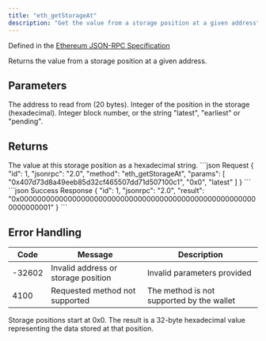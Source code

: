 ```yaml
---
title: "eth_getStorageAt"
description: "Get the value from a storage position at a given address"
---
```


Defined in the [Ethereum JSON-RPC Specification](https://ethereum.org/en/developers/docs/apis/json-rpc/)

<Info>
Returns the value from a storage position at a given address.
</Info>

## Parameters

<ParamField body="address" type="string" required>
The address to read from (20 bytes).
</ParamField>

<ParamField body="position" type="string" required>
Integer of the position in the storage (hexadecimal).
</ParamField>

<ParamField body="blockParameter" type="string" required>
Integer block number, or the string "latest", "earliest" or "pending".
</ParamField>

## Returns

<ResponseField name="result" type="string">
The value at this storage position as a hexadecimal string.
</ResponseField>

<RequestExample>
```json Request
{
  "id": 1,
  "jsonrpc": "2.0",
  "method": "eth_getStorageAt",
  "params": [
    "0x407d73d8a49eeb85d32cf465507dd71d507100c1",
    "0x0",
    "latest"
  ]
}
```
</RequestExample>

<ResponseExample>
```json Success Response
{
  "id": 1,
  "jsonrpc": "2.0",
  "result": "0x0000000000000000000000000000000000000000000000000000000000000001"
}
```
</ResponseExample>

## Error Handling

| Code   | Message                            | Description |
| ------ | ---------------------------------- | ----------- |
| -32602 | Invalid address or storage position | Invalid parameters provided |
| 4100   | Requested method not supported     | The method is not supported by the wallet |

<Info>
Storage positions start at 0x0. The result is a 32-byte hexadecimal value representing the data stored at that position.
</Info>

```
